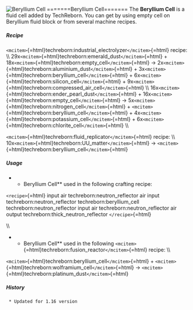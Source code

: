 ![Beryllium Cell](/mods/techreborn/beryllium_cell.png)
=======Beryllium Cell======= The **Beryllium Cell** is a fluid cell
added by TechReborn. You can get by using empty cell on Beryllium fluid
block or from several machine recipes.

##### Recipe

`<mcitem>`{=html}techreborn:industrial_electrolyzer`</mcitem>`{=html}
recipe: \\\\
29x`<mcitem>`{=html}techreborn:emerald_dust`</mcitem>`{=html} +
18x`<mcitem>`{=html}techreborn:empty_cell`</mcitem>`{=html} -\>
2x`<mcitem>`{=html}techreborn:aluminium_dust`</mcitem>`{=html} +
3x`<mcitem>`{=html}techreborn:beryllium_cell`</mcitem>`{=html} +
6x`<mcitem>`{=html}techreborn:silicon_cell`</mcitem>`{=html} +
9x`<mcitem>`{=html}techreborn:compressed_air_cell`</mcitem>`{=html} \\\\
16x`<mcitem>`{=html}techreborn:ender_pearl_dust`</mcitem>`{=html} +
16x`<mcitem>`{=html}techreborn:empty_cell`</mcitem>`{=html} -\>
5x`<mcitem>`{=html}techreborn:nitrogen_cell`</mcitem>`{=html} +
`<mcitem>`{=html}techreborn:beryllium_cell`</mcitem>`{=html} +
4x`<mcitem>`{=html}techreborn:potassium_cell`</mcitem>`{=html} +
6x`<mcitem>`{=html}techreborn:chlorite_cell`</mcitem>`{=html} \\\\

`<mcitem>`{=html}techreborn:fluid_replicator`</mcitem>`{=html} recipe:
\\\\ 10x`<mcitem>`{=html}techreborn:UU_matter`</mcitem>`{=html} -\>
`<mcitem>`{=html}techreborn:beryllium_cell`</mcitem>`{=html}

##### Usage

-   -   Beryllium Cell** used in the following crafting recipe:

`<recipe>`{=html} input air techreborn:neutron_reflector air input
techreborn:neutron_reflector techreborn:beryllium_cell
techreborn:neutron_reflector input air techreborn:neutron_reflector air
output techreborn:thick_neutron_reflector `</recipe>`{=html}

\\\\

-   -   Beryllium Cell** used in the following
        `<mcitem>`{=html}techreborn:fusion_reactor`</mcitem>`{=html}
        recipe: \\\\

`<mcitem>`{=html}techreborn:beryllium_cell`</mcitem>`{=html} +
`<mcitem>`{=html}techreborn:wolframium_cell`</mcitem>`{=html} -\>
`<mcitem>`{=html}techreborn:platinum_dust`</mcitem>`{=html}

##### History

` * Updated for 1.16 version`
